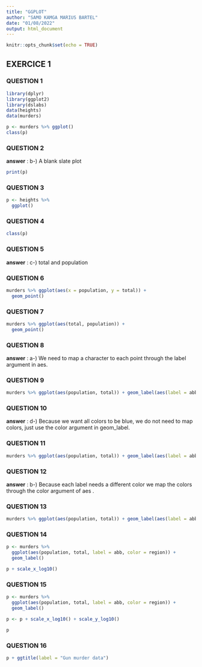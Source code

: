 ```yaml
---
title: "GGPLOT"
author: "SAMO KAMGA MARIUS BARTEL"
date: "01/08/2022"
output: html_document
---
```


```r
knitr::opts_chunk$set(echo = TRUE)
```

## EXERCICE 1

### QUESTION 1

```r
library(dplyr)
library(ggplot2)
library(dslabs)
data(heights)
data(murders)
```


```r
p <- murders %>% ggplot()
class(p)
```
### QUESTION 2

**answer** : b-) A blank slate plot

```r
print(p)
```



### QUESTION 3


```r
p <- heights %>%
  ggplot()
```


### QUESTION 4

```r
class(p)
```


### QUESTION 5

**answer** : c-) total and population

### QUESTION 6

```r

murders %>% ggplot(aes(x = population, y = total)) +
  geom_point()

```
### QUESTION 7

```r
murders %>% ggplot(aes(total, population)) +
  geom_point()
```


### QUESTION 8

**answer** : a-) We need to map a character to each point through the label argument in aes.


### QUESTION 9

```r
murders %>% ggplot(aes(population, total)) + geom_label(aes(label = abb))


```


### QUESTION 10

**answer** : d-) Because we want all colors to be blue, we do not need to map colors, just use the color argument in geom_label.

### QUESTION 11

```r

murders %>% ggplot(aes(population, total)) + geom_label(aes(label = abb), color = "blue")
```

### QUESTION 12

**answer** : b-) Because each label needs a different color we map the colors through the color argument of aes .

### QUESTION 13

```r
murders %>% ggplot(aes(population, total)) + geom_label(aes(label = abb, color = region))
```

### QUESTION 14

```r
p <- murders %>% 
  ggplot(aes(population, total, label = abb, color = region)) +
  geom_label() 

p + scale_x_log10()
```


### QUESTION 15

```r
p <- murders %>% 
  ggplot(aes(population, total, label = abb, color = region)) +
  geom_label() 

p <- p + scale_x_log10() + scale_y_log10()

p
```

### QUESTION 16

```r
p + ggtitle(label = "Gun murder data")

```

















